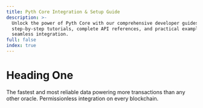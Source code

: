 ```yaml
---
title: Pyth Core Integration & Setup Guide
description: >-
  Unlock the power of Pyth Core with our comprehensive developer guides:
  step-by-step tutorials, complete API references, and practical examples for
  seamless integration.
full: false
index: true
---
```


# Heading One

The fastest and most reliable data powering more transactions than any other oracle. Permissionless integration on every blockchain.
